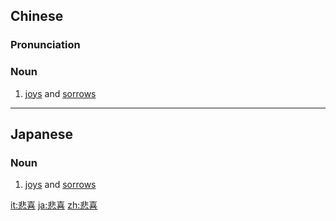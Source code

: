 ==Chinese==
{{zh-forms}}

===Pronunciation===
{{zh-pron
|m=bēixǐ
|cat=n
}}

===Noun===
{{zh-noun}}

# [[joy]]s and [[sorrow]]s

{{zh-cat|Antonymous}}

----

==Japanese==
{{ja-kanjitab|悲|喜}}

===Noun===
{{ja-noun|ひき}}
# [[joys]] and [[sorrows]]

[[it:悲喜]]
[[ja:悲喜]]
[[zh:悲喜]]